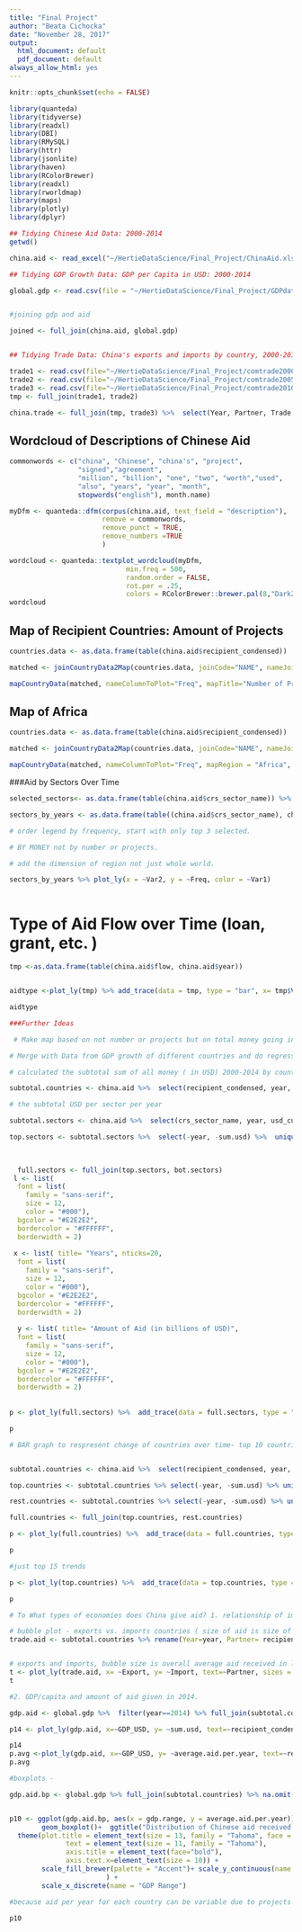 ```yaml
---
title: "Final Project"
author: "Beata Cichocka"
date: "November 28, 2017"
output:
  html_document: default
  pdf_document: default
always_allow_html: yes
---
```


```r
knitr::opts_chunk$set(echo = FALSE)

library(quanteda)
library(tidyverse)
library(readxl)
library(DBI)
library(RMySQL) 
library(httr)
library(jsonlite)
library(haven)
library(RColorBrewer)
library(readxl)
library(rworldmap)
library(maps)
library(plotly)
library(dplyr)

## Tidying Chinese Aid Data: 2000-2014
getwd()

china.aid <- read_excel("~/HertieDataScience/Final_Project/ChinaAid.xlsx")

## Tidying GDP Growth Data: GDP per Capita in USD: 2000-2014

global.gdp <- read.csv(file = "~/HertieDataScience/Final_Project/GDPdata.csv", header = TRUE, sep = ",") %>%  filter(Year %in% c(2000:2014)) %>% select(-Item) %>%  arrange(Country.or.Area, Year) %>% rename(GDP_USD = Value) %>%  mutate(Growth_Rate= log10(GDP_USD)) %>% rename(year= Year, recipient_condensed = Country.or.Area)


#joining gdp and aid

joined <- full_join(china.aid, global.gdp)


## Tidying Trade Data: China's exports and imports by country, 2000-2014

trade1 <- read.csv(file="~/HertieDataScience/Final_Project/comtrade2000_2004.csv")
trade2 <- read.csv(file="~/HertieDataScience/Final_Project/comtrade2005_2009.csv")
trade3 <- read.csv(file="~/HertieDataScience/Final_Project/comtrade2010_2014.csv")
tmp <- full_join(trade1, trade2)

china.trade <- full_join(tmp, trade3) %>%  select(Year, Partner, Trade.Flow, Trade.Value..US..) %>%  arrange(Partner, Year) %>%  spread(Trade.Flow, Trade.Value..US..)%>% mutate_all(funs(replace(., is.na(.), 0)))

```



## Wordcloud of Descriptions of Chinese Aid
```r
commonwords <- c("china", "Chinese", "china's", "project",
                 "signed","agreement",
                 "million", "billion", "one", "two", "worth","used",
                 "also", "years", "year", "month", 
                 stopwords("english"), month.name)

myDfm <- quanteda::dfm(corpus(china.aid, text_field = "description"),
                       remove = commonwords,
                       remove_punct = TRUE,  
                       remove_numbers =TRUE
                       ) 

wordcloud <- quanteda::textplot_wordcloud(myDfm,
                             min.freq = 500,
                             random.order = FALSE, 
                             rot.per = .25, 
                             colors = RColorBrewer::brewer.pal(8,"Dark2")) 
wordcloud
```


## Map of Recipient Countries: Amount of Projects
```r

countries.data <- as.data.frame(table(china.aid$recipient_condensed))

matched <- joinCountryData2Map(countries.data, joinCode="NAME", nameJoinColumn="Var1", verbose=FALSE)

mapCountryData(matched, nameColumnToPlot="Freq", mapTitle="Number of Projects",catMethod = "pretty", colourPalette = "heat")

```

## Map of Africa
```r
countries.data <- as.data.frame(table(china.aid$recipient_condensed))

matched <- joinCountryData2Map(countries.data, joinCode="NAME", nameJoinColumn="Var1", verbose=FALSE)

mapCountryData(matched, nameColumnToPlot="Freq", mapRegion = "Africa", mapTitle="Number of Projects", catMethod = "pretty", colourPalette = "heat")

```


###Aid by Sectors Over Time
```r

selected_sectors<- as.data.frame(table(china.aid$crs_sector_name)) %>% filter(Freq >100) %>% distinct(Var1) %>% as.vector()

sectors_by_years <- as.data.frame(table((china.aid$crs_sector_name), china.aid$year)) %>% filter(Freq>10)

# order legend by frequency, start with only top 3 selected. 

# BY MONEY not by number or projects. 

# add the dimension of region not just whole world. 

sectors_by_years %>% plot_ly(x = ~Var2, y = ~Freq, color = ~Var1)



```

# Type of Aid Flow over Time (loan, grant, etc. )
```r

tmp <-as.data.frame(table(china.aid$flow, china.aid$year))


aidtype <-plot_ly(tmp) %>% add_trace(data = tmp, type = "bar", x= tmp$Var2, y= tmp$Freq, color = tmp$Var1) %>%  layout(barmode = "stack") 

aidtype

```


```r

###Further Ideas

 # Make map based on not number or projects but on total money going in

# Merge with Data from GDP growth of different countries and do regression analysis?

```



```r
# calculated the subtotal sum of all money ( in USD) 2000-2014 by country. 

subtotal.countries <- china.aid %>%  select(recipient_condensed, year, usd_current) %>%  arrange(recipient_condensed) %>% group_by(recipient_condensed, year) %>% mutate(sum.usd= sum(usd_current, na.rm= T)) %>% select(-usd_current) %>% unique() %>%arrange(recipient_condensed, year) %>%  group_by(recipient_condensed) %>% mutate( "Total Sum for Country"= sum(sum.usd))

# the subtotal USD per sector per year

subtotal.sectors <- china.aid %>%  select(crs_sector_name, year, usd_current) %>%  arrange(crs_sector_name) %>% group_by(crs_sector_name, year) %>% mutate(sum.usd= sum(usd_current, na.rm= T)) %>% select(-usd_current) %>% unique() %>%arrange(crs_sector_name, year) %>% group_by(crs_sector_name) %>% mutate( total.per.sector= sum(sum.usd)) 

top.sectors <- subtotal.sectors %>%  select(-year, -sum.usd) %>%  unique() %>%  arrange(desc(total.per.sector)) %>% filter(total.per.sector > 10000000000) %>%   filter(!(crs_sector_name %in% c("Unallocated / Unspecified", "Other Multisector"))) %>%  left_join(subtotal.sectors) %>%  select(-total.per.sector)  

                                                                                    bot.sectors <- subtotal.sectors %>%  select(-year, -sum.usd) %>%  unique() %>%  arrange(desc(total.per.sector)) %>% filter(total.per.sector < 10000000000 | crs_sector_name %in% c("Unallocated / Unspecified", "Other Multisector")) %>% left_join(subtotal.sectors) %>% group_by(year) %>% summarize( sum.usd = sum(sum.usd)) %>% mutate(crs_sector_name = "Other Projects")
                                                                                    
  full.sectors <- full_join(top.sectors, bot.sectors)                                                                                 
 l <- list(
  font = list(
    family = "sans-serif",
    size = 12,
    color = "#000"),
  bgcolor = "#E2E2E2",
  bordercolor = "#FFFFFF",
  borderwidth = 2)
 
 x <- list( title= "Years", nticks=20,
  font = list(
    family = "sans-serif",
    size = 12,
    color = "#000"),
  bgcolor = "#E2E2E2",
  bordercolor = "#FFFFFF",
  borderwidth = 2) 
 
  y <- list( title= "Amount of Aid (in billions of USD)",
  font = list(
    family = "sans-serif",
    size = 12,
    color = "#000"),
  bgcolor = "#E2E2E2",
  bordercolor = "#FFFFFF",
  borderwidth = 2) 
 
                                                                                                                 
p <- plot_ly(full.sectors) %>%  add_trace(data = full.sectors, type = "bar", x= full.sectors$year, y= full.sectors$sum.usd, color = full.sectors$crs_sector_name) %>%  layout(barmode = "stack", legend = l, title= "Aid by Sectors", xaxis= x, yaxis= y) 

p
``` 

```r

# BAR graph to respresent change of countries over time- top 10 countries + rest. xolor= country


subtotal.countries <- china.aid %>%  select(recipient_condensed, year, usd_current) %>%  arrange(recipient_condensed) %>% group_by(recipient_condensed, year) %>% mutate(sum.usd= sum(usd_current, na.rm= T)) %>% select(-usd_current) %>% unique() %>%arrange(recipient_condensed, year) %>%  group_by(recipient_condensed) %>% mutate( total.per.country= sum(sum.usd))

top.countries <- subtotal.countries %>% select(-year, -sum.usd) %>% unique() %>% arrange(desc(total.per.country)) %>% head(15) %>% left_join(subtotal.countries) %>% select(-total.per.country) 

rest.countries <- subtotal.countries %>% select(-year, -sum.usd) %>% unique() %>% arrange(desc(total.per.country)) %>% tail(148-15) %>% left_join(subtotal.countries) %>% group_by(year) %>% summarize(sum.usd = sum(sum.usd)) %>% mutate(recipient_condensed = "Other Recipients")

full.countries <- full_join(top.countries, rest.countries) 

p <- plot_ly(full.countries) %>%  add_trace(data = full.countries, type = "bar", x= full.countries$year, y= full.countries$sum.usd, color = full.countries$recipient_condensed) %>%  layout(barmode = "stack", legend = l, title= "Aid by Countries", xaxis= x, yaxis= y)

p

#just top 15 trends

p <- plot_ly(top.countries) %>%  add_trace(data = top.countries, type = "bar", x= top.countries$year, y= top.countries$sum.usd, color = top.countries$recipient_condensed) %>%  layout(barmode = "stack", legend = l, title= "Aid by Countries", xaxis= x, yaxis= y)

p


```



 

```r
# To What types of economies does China give aid? 1. relationship of imports and exports.

# bubble plot - exports vs. imports countries ( size of aid is size of bubble)
trade.aid <- subtotal.countries %>% rename(Year=year, Partner= recipient_condensed) %>% left_join(china.trade) %>% rename(aid.2014= sum.usd) %>% filter(Year==2014) %>% na.omit %>% mutate(smaller.average =total.per.country/14/100000000)


# exports and imports, bubble size is overall average aid received in last 14 years.
t <- plot_ly(trade.aid, x= ~Export, y= ~Import, text=~Partner, sizes = c(0.1,1), type='scatter', mode = 'markers', marker = list(size = ~smaller.average, opacity = 0.5))
t

```

```r
#2. GDP/capita and amount of aid given in 2014.

gdp.aid <- global.gdp %>%  filter(year==2014) %>% full_join(subtotal.countries) %>% na.omit() %>%  filter(sum.usd != 0) %>% mutate(average.aid.per.year= total.per.country/14)

p14 <- plot_ly(gdp.aid, x=~GDP_USD, y= ~sum.usd, text=~recipient_condensed)

p14
p.avg <-plot_ly(gdp.aid, x=~GDP_USD, y= ~average.aid.per.year, text=~recipient_condensed)
p.avg

```

```r
#boxplots - 

gdp.aid.bp <- global.gdp %>% full_join(subtotal.countries) %>% na.omit() %>% mutate(average.aid.per.year= total.per.country/14/1000000) %>% mutate(gdp.range= ifelse(GDP_USD<=1000,"0-1000 USD/capita",ifelse(GDP_USD>5000,"over 5000 USD/capita","1000-5000 USD/capita")))


p10 <- ggplot(gdp.aid.bp, aes(x = gdp.range, y = average.aid.per.year)) +
        geom_boxplot()+  ggtitle("Distribution of Chinese aid received based on GDP/capita : 2000-2014")+ theme_bw()+
  theme(plot.title = element_text(size = 13, family = "Tahoma", face = "bold"),
              text = element_text(size = 11, family = "Tahoma"),
              axis.title = element_text(face="bold"),
              axis.text.x=element_text(size = 10)) +
        scale_fill_brewer(palette = "Accent")+ scale_y_continuous(name = "Average amount of aid  (millions of USDs)"
                        ) +
        scale_x_discrete(name = "GDP Range") 

#because aid per year for each country can be variable due to projects started and so on... needs to be average aid per year sicne 2000-2014. 

p10


```
